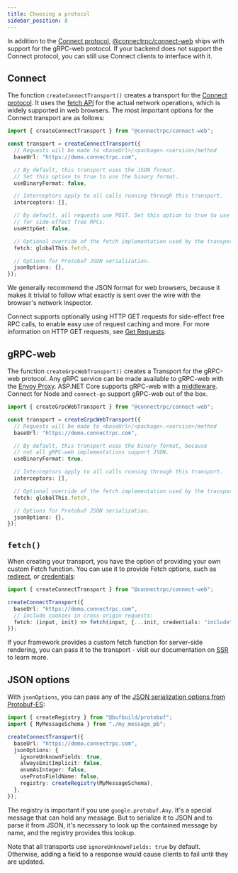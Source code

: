 ```yaml
---
title: Choosing a protocol
sidebar_position: 8
---
```


In addition to the [Connect protocol](/docs/protocol), [@connectrpc/connect-web](https://www.npmjs.com/package/@connectrpc/connect-web)
ships with support for the gRPC-web protocol. If your backend does not support
the Connect protocol, you can still use Connect clients to interface with it.


## Connect

The function `createConnectTransport()` creates a transport for the [Connect
protocol](/docs/protocol). It uses the [fetch API](https://developer.mozilla.org/en-US/docs/Web/API/Fetch_API)
for the actual network operations, which is widely supported in web browsers.
The most important options for the Connect transport are as follows:

```ts
import { createConnectTransport } from "@connectrpc/connect-web";

const transport = createConnectTransport({
  // Requests will be made to <baseUrl>/<package>.<service>/method
  baseUrl: "https://demo.connectrpc.com",

  // By default, this transport uses the JSON format.
  // Set this option to true to use the binary format.
  useBinaryFormat: false,

  // Interceptors apply to all calls running through this transport.
  interceptors: [],

  // By default, all requests use POST. Set this option to true to use GET
  // for side-effect free RPCs.
  useHttpGet: false,

  // Optional override of the fetch implementation used by the transport.
  fetch: globalThis.fetch,

  // Options for Protobuf JSON serialization.
  jsonOptions: {},
});
```

We generally recommend the JSON format for web browsers, because it makes it
trivial to follow what exactly is sent over the wire with the browser's network
inspector.

Connect supports optionally using HTTP GET requests for side-effect free RPC
calls, to enable easy use of request caching and more. For more information on
HTTP GET requests, see [Get Requests](./get-requests-and-caching.md).

## gRPC-web

The function `createGrpcWebTransport()` creates a Transport for the gRPC-web
protocol. Any gRPC service can be made available to gRPC-web with the
[Envoy Proxy](https://www.envoyproxy.io/). ASP.NET Core supports gRPC-web with
a [middleware](https://docs.microsoft.com/en-us/aspnet/core/grpc/browser?view=aspnetcore-6.0).
Connect for Node and `connect-go` support gRPC-web out of the box.

```ts
import { createGrpcWebTransport } from "@connectrpc/connect-web";

const transport = createGrpcWebTransport({
  // Requests will be made to <baseUrl>/<package>.<service>/method
  baseUrl: "https://demo.connectrpc.com",

  // By default, this transport uses the binary format, because
  // not all gRPC-web implementations support JSON.
  useBinaryFormat: true,

  // Interceptors apply to all calls running through this transport.
  interceptors: [],

  // Optional override of the fetch implementation used by the transport.
  fetch: globalThis.fetch,

  // Options for Protobuf JSON serialization.
  jsonOptions: {},
});
```

## `fetch()`

When creating your transport, you have the option of providing your own custom
Fetch function. You can use it to provide Fetch options, such as [redirect](https://developer.mozilla.org/en-US/docs/Web/API/RequestInit#redirect), or [credentials](https://developer.mozilla.org/en-US/docs/Web/API/RequestInit#credentials):

```ts
import { createConnectTransport } from "@connectrpc/connect-web";

createConnectTransport({
  baseUrl: "https://demo.connectrpc.com",
  // Include cookies in cross-origin requests:
  fetch: (input, init) => fetch(input, {...init, credentials: "include"}),
});
```

If your framework provides a custom fetch function for server-side rendering, you can pass it to the transport - visit
our documentation on [SSR](./ssr.mdx) to learn more.

## JSON options

With `jsonOptions`, you can pass any of the [JSON serialization options from Protobuf-ES](https://github.com/bufbuild/protobuf-es/blob/v2.2.1/MANUAL.md#json-serialization-options):

```ts
import { createRegistry } from "@bufbuild/protobuf";
import { MyMessageSchema } from "./my_message_pb";

createConnectTransport({
  baseUrl: "https://demo.connectrpc.com",
  jsonOptions: {
    ignoreUnknownFields: true,
    alwaysEmitImplicit: false,
    enumAsInteger: false,
    useProtoFieldName: false,
    registry: createRegistry(MyMessageSchema),
  },
});
```

The registry is important if you use `google.protobuf.Any`. It's a special message that can hold any message. But to
serialize it to JSON and to parse it from JSON, it's necessary to look up the contained message by name, and the registry
provides this lookup.

Note that all transports use `ignoreUnknownFields: true` by default. Otherwise, adding a field to a response would cause
clients to fail until they are updated.
